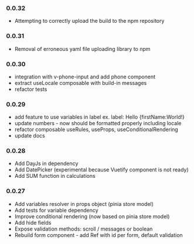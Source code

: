 
<Meta
  title="Changelog"
/>

### 0.0.32
* Attempting to correctly upload the build to the npm repository

### 0.0.31
* Removal of erroneous yaml file uploading library to npm

### 0.0.30
* integration with v-phone-input and add phone component
* extract useLocale composable with build-in messages
* refactor tests

### 0.0.29
* add feature to use variables in label ex. label: Hello &#123;firstName:World!&#125;
* update numbers - now should be formatted properly including locale
* refactor composable useRules, useProps, useConditionalRendering
* update docs

### 0.0.28
* Add DayJs in dependency
* Add DatePicker (experimental because Vuetify component is not ready)
* Add SUM function in calculations

### 0.0.27
* Add variables resolver in props object (pinia store model)
* Add tests for variable dependency
* Improve conditional rendering (now based on pinia store model)
* Add hide fields
* Expose validation methods: scroll / messages or boolean
* Rebuild form component - add Ref with id per form, default validation

